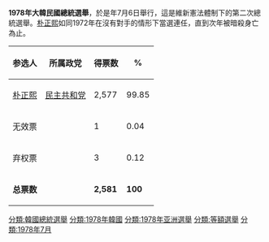 {{Infobox Election
|election_name      = 1978年大韓民國總統選舉
|country            = Republic of Korea
|type               = presidential
|ongoing            = no
|previous_election  = 1972年大韓民國總統選舉
|previous_year      = 1972年
|next_election      = 1979年大韓民國總統選舉
|next_year          = 1979年
|election_date      = 1978年7月6日
|image1 = [[File:Park_Chung-hee_1963's.png|x150px]]
|nominee1 = [[朴正熙|朴正熙]]
|party1 = [[民主共和党_(韩国)|民主共和黨]]
|electoral_vote1    = '''2,577 '''
|percentage1 = '''99.85%'''
|title=總統
|before_election=[[朴正熙|朴正熙]]
|before_party= 民主共和黨 (韓國)
|after_election=[[朴正熙|朴正熙]]
|after_party = 民主共和黨 (韓國)
}}

'''1978年大韓民國總統選舉'''，於是年7月6日舉行，這是維新憲法體制下的第二次總統選舉。[[朴正熙|朴正熙]]如同1972年在沒有對手的情形下當選連任，直到次年被暗殺身亡為止。

{| class=wikitable style=text-align:right
!参选人
!所属政党
!得票数
!%
|-
|align=left|[[朴正熙|朴正熙]]||align=left|[[民主共和党_(韩国)|民主共和党]]||2,577||99.85
|-
|colspan=2 align=left|无效票||1||0.04
|-
|colspan=2 align=left|弃权票||3||0.12
|-
|colspan=2 align=left|'''总票数'''||'''2,581'''||'''100'''
|}

{{大韓民國選舉}}
[[分類:韓國總統選舉|分類:韓國總統選舉]]
[[分類:1978年韓國|分類:1978年韓國]]
[[分類:1978年亚洲選舉|分類:1978年亚洲選舉]]
[[分類:等額選舉|分類:等額選舉]]
[[分類:1978年7月|分類:1978年7月]]